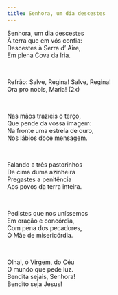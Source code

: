 ```yaml
---
title: Senhora, um dia descestes
---
```


<div class="not-content">

Senhora, um dia descestes  
À terra que em vós confia:  
Descestes à Serra d’ Aire,  
Em plena Cova da Iria.

<br />

Refrão: Salve, Regina! Salve, Regina!  
Ora pro nobis, Maria! (2x)

<br />

Nas mãos trazíeis o terço,  
Que pende da vossa imagem:  
Na fronte uma estrela de ouro,  
Nos lábios doce mensagem.

<br />

Falando a três pastorinhos  
De cima duma azinheira  
Pregastes a penitência  
Aos povos da terra inteira.

<br />

Pedistes que nos uníssemos  
Em oração e concórdia,  
Com pena dos pecadores,  
Ó Mãe de misericórdia.

<br />

Olhai, ó Virgem, do Céu  
O mundo que pede luz.  
Bendita sejais, Senhora!  
Bendito seja Jesus!

</div>
